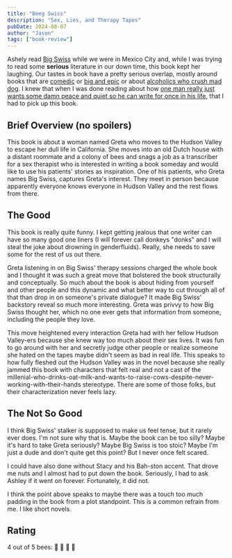 ```yaml
---
title: "Beeg Swiss"
description: "Sex, Lies, and Therapy Tapes"
pubDate: 2024-08-07
author: "Jason"
tags: ["book-review"]
---
```


Ashely read [Big
Swiss](https://bookshop.org/p/books/big-swiss-jen-beagin/18375010) while we were
in Mexico City and, while I was trying to read some **serious** literature in
our down time, this book kept her laughing. Our tastes in book have a pretty
serious overlap, mostly around books that are
[comedic](https://bookshop.org/p/books/my-struggle-book-2-a-man-in-love-karl-ove-knausgaard/8479822?ean=9780374534158)
or [big and
epic](https://bookshop.org/p/books/middlesex-jeffrey-eugenides/585761?ean=9780312427733)
or about [alcoholics who crush mad
dog](https://bookshop.org/p/books/a-manual-for-cleaning-women-selected-stories-lucia-berlin/8365330?ean=9781250094735).
I knew that when I was done reading about how [one man really just wants some
damn peace and quiet so he can write for once in his
life](https://bookshop.org/p/books/my-struggle-book-2-a-man-in-love-karl-ove-knausgaard/8479822?ean=9780374534158),
that I had to pick up this book.

## Brief Overview (no spoilers)

This book is about a woman named Greta who moves to the Hudson Valley to escape
her dull life in California. She moves into an old Dutch house with a distant
roommate and a colony of bees and snags a job as a transcriber for a sex
therapist who is interested in writing a book someday and would like to use his
patients' stories as inspiration. One of his patients, who Greta names Big
Swiss, captures Greta's interest. They meet in person because apparently
everyone knows everyone in Hudson Valley and the rest flows from there. 

## The Good

This book is really quite funny. I kept getting jealous that one writer can have
so many good one liners (I will forever call donkeys "donks" and I will steal the
joke about drowning in genderfluids). Really, she needs to save some for the
rest of us out there.

Greta listening in on Big Swiss' therapy sessions charged the whole book and I
thought it was such a great move that bolstered the book structurally and
conceptually. So much about the book is about hiding from yourself and other
people and this dynamic and what better way to cut through all of that than drop
in on someone's private dialogue? It made Big Swiss' backstory reveal so much
more interesting. Greta was privvy to how Big Swiss thought her, which no one
ever gets that information from someone, including the people they love.

This move heightened every interaction Greta had with her fellow Hudson
Valley-ers because she knew way too much about their sex lives. It was fun to go
around with her and secretly judge other people or realize someone she hated on
the tapes maybe didn't seem as bad in real life. This speaks to how fully
fleshed out the Hudson Valley was in the novel because she really jammed this
book with characters that felt real and not a cast of the
millenial-who-drinks-oat-milk-and-wants-to-raise-cows-despite-never-working-with-their-hands
stereotype. There are some of those folks, but their characterization never
feels lazy. 

## The Not So Good

I think Big Swiss' stalker is supposed to make us feel tense, but it rarely ever
does. I'm not sure why that is. Maybe the book can be too silly? Maybe it's hard
to take Greta seriously? Maybe Big Swiss is too stoic? Maybe I'm just a dude and
don't quite get this point? But I never once felt scared.

I could have also done without Stacy and his Bah-ston accent. That drove me
nuts and I almost had to put down the book. Seriously, I had to ask Ashley if it
went on forever. Fortunately, it did not.

I think the point above speaks to maybe there was a touch too much padding in
the book from a plot standpoint. This is a common refrain from me. I like short
novels.

## Rating

4 out of 5 bees: 🐝 🐝 🐝 🐝

